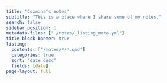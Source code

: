 ```yaml
---
title: "Cozmina's notes"
subtitle: "This is a place where I share some of my notes." 
search: false
sidebar_position: 1
metadata-files: ["./notes/_listing_meta.yml"]
title-block-banner: true
listing:
  contents: ["/notes/*/*.qmd"]
  categories: true 
  sort: "date desc"
  fields: [date]
page-layout: full
---
```

